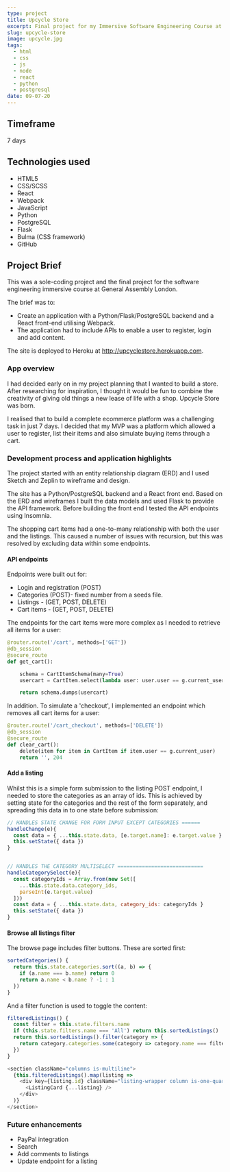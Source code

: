 ```yaml
---
type: project
title: Upcycle Store
excerpt: Final project for my Immersive Software Engineering Course at General Assembly London.
slug: upcycle-store
image: upcycle.jpg
tags:
  - html
  - css
  - js
  - node
  - react
  - python
  - postgresql
date: 09-07-20
---
```


[githubrepo]: https://github.com/richyarwood/Upcycle-Store

## Timeframe
7 days

## Technologies used
* HTML5
* CSS/SCSS
* React
* Webpack
* JavaScript
* Python
* PostgreSQL
* Flask
* Bulma (CSS framework)
* GitHub

## Project Brief
This was a sole-coding project and the final project for the software engineering immersive course at General Assembly London.

The brief was to:
* Create an application with a Python/Flask/PostgreSQL backend and a React front-end utilising Webpack.
* The application had to include APIs to enable a user to register, login and add content.

The site is deployed to Heroku at http://upcyclestore.herokuapp.com.

### App overview

I had decided early on in my project planning that I wanted to build a store. After researching for inspiration, I thought it would be fun to combine the creativity of giving old things a new lease of life with a shop. Upcycle Store was born.

I realised that to build a complete ecommerce platform was a challenging task in just 7 days. I decided that my MVP was a platform which allowed a user to register, list their items and also simulate buying items through a cart.

### Development process and application highlights

The project started with an entity relationship diagram (ERD) and I used Sketch and Zeplin to wireframe and design.

The site has a Python/PostgreSQL backend and a React front end. Based on the ERD and wireframes I built the data models and used Flask to provide the API framework. Before building the front end I tested the API endpoints using Insomnia.

The shopping cart items had a one-to-many relationship with both the user and the listings. This caused a number of issues with recursion, but this was resolved by excluding data within some endpoints.

#### API endpoints

Endpoints were built out for:

* Login and registration (POST)
* Categories (POST)- fixed number from a seeds file.
* Listings - (GET, POST, DELETE)
* Cart items - (GET, POST, DELETE)

The endpoints for the cart items were more complex as I needed to retrieve all items for a user:

```python
@router.route('/cart', methods=['GET'])
@db_session
@secure_route
def get_cart():

    schema = CartItemSchema(many=True)
    usercart = CartItem.select(lambda user: user.user == g.current_user)

    return schema.dumps(usercart)
```

In addition. To simulate a 'checkout', I implemented an endpoint which removes all cart items for a user:

```python
@router.route('/cart_checkout', methods=['DELETE'])
@db_session
@secure_route
def clear_cart():
    delete(item for item in CartItem if item.user == g.current_user)
    return '', 204
```

#### Add a listing

Whilst this is a simple form submission to the listing POST endpoint, I needed to store the categories as an array of ids. This is achieved by setting state for the categories and the rest of the form separately, and spreading this data in to one state before submission:

```js
// HANDLES STATE CHANGE FOR FORM INPUT EXCEPT CATEGORIES ======
handleChange(e){
  const data = { ...this.state.data, [e.target.name]: e.target.value }
  this.setState({ data })
}


// HANDLES THE CATEGORY MULTISELECT ============================
handleCategorySelect(e){
  const categoryIds = Array.from(new Set([
    ...this.state.data.category_ids,
    parseInt(e.target.value)
  ]))
  const data = { ...this.state.data, category_ids: categoryIds }
  this.setState({ data })
}
```

#### Browse all listings filter

The browse page includes filter buttons. These are sorted first:

```js
sortedCategories() {
  return this.state.categories.sort((a, b) => {
    if (a.name === b.name) return 0
    return a.name < b.name ? -1 : 1
  })
}
```

And a filter function is used to toggle the content:

```js
filteredListings() {
  const filter = this.state.filters.name
  if (this.state.filters.name === 'All') return this.sortedListings()
  return this.sortedListings().filter(category => {
    return category.categories.some(category => category.name === filter)
  })
}

<section className="columns is-multiline">
  {this.filteredListings().map(listing =>
    <div key={listing.id} className="listing-wrapper column is-one-quarter">
      <ListingCard {...listing} />
    </div>
  )}
</section>
```

### Future enhancements
* PayPal integration
* Search
* Add comments to listings
* Update endpoint for a listing
